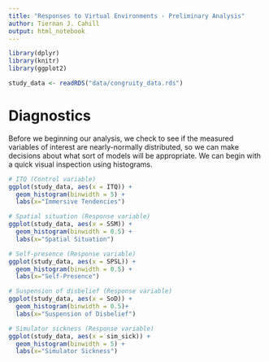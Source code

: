 ```yaml
---
title: "Responses to Virtual Environments - Preliminary Analysis"
author: Tiernan J. Cahill
output: html_notebook
---
```


```r
library(dplyr)
library(knitr)
library(ggplot2)

study_data <- readRDS("data/congruity_data.rds")
```

# Diagnostics
Before we beginning our analysis, we check to see if the measured variables of interest are nearly-normally distributed, so we can make decisions about what sort of models will be appropriate. We can begin with a quick visual inspection using histograms.

```r
# ITQ (Control variable)
ggplot(study_data, aes(x = ITQ)) +
  geom_histogram(binwidth = 5) +
  labs(x="Immersive Tendencies")

# Spatial situation (Response variable)
ggplot(study_data, aes(x = SSM)) +
  geom_histogram(binwidth = 0.5) +
  labs(x="Spatial Situation")

# Self-presence (Response variable)
ggplot(study_data, aes(x = SPSL)) +
  geom_histogram(binwidth = 0.5) +
  labs(x="Self-Presence")

# Suspension of disbelief (Response variable)
ggplot(study_data, aes(x = SoD)) +
  geom_histogram(binwidth = 0.5)+
  labs(x="Suspension of Disbelief")

# Simulator sickness (Response variable)
ggplot(study_data, aes(x = sim_sick)) +
  geom_histogram(binwidth = 5) +
  labs(x="Simulator Sickness")
```